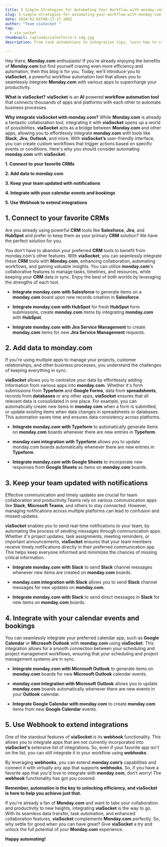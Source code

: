 ```yaml
---
title: 5 Simple Strategies for Automating Your Workflow with monday.com
slug: 5-simple-strategies-for-automating-your-workflow-with-monday-com
date: 2024-02-01T08:17:17.106Z
author: "Team viaSocket "
tag:
  - via-socket
thumbnail: /uploads/salesforce-5-img.jpg
description: From task automations to integration tips, learn how to streamline your processes and maximize efficiency with monday.com's powerful automation features.

---
```

Hey there, **Monday.com** enthusiasts! If you're already enjoying the benefits of **Monday.com** but find yourself craving even more efficiency and automation, then this blog is for you. Today, we'll introduce you to **viaSocket**, a powerful workflow automation tool that allows you to seamlessly integrate **Monday.com** with various apps to supercharge your productivity.


**What is viaSocket?** **viaSocket** is an **AI** powered **workflow automation tool** that connects thousands of apps and platforms with each other to automate business processes. 


**Why integrate viaSocket with monday.com?** While **Monday.com** is already a fantastic collaboration tool, integrating it with **viaSocket** opens up a world of possibilities. **viaSocket** acts as a bridge between **Monday.com** and other apps, allowing you to effortlessly integrate **monday.com** with tools like **Slack**, **Jira**, **Outlook**, and more. With **viaSocket’s** user-friendly interface, you can create custom workflows that trigger actions based on specific events or conditions. Here's why you should consider automating **monday.com** with **viaSocket**.


**1. Connect to your favorite CRMs**

**2. Add data to monday.com**

**3. Keep your team updated with notifications**

**4. Integrate with your calendar events and bookings**

**5. Use Webhook to extend integrations**


## **1. Connect to your favorite CRMs**<a id="1-connect-to-your-favorite-crms"></a>

Are you already using powerful **CRM** tools like **Salesforce**, **Jira**, and **HubSpot** and prefer to keep them as your primary **CRM** solution? We have the perfect solution for you.


You don't have to abandon your preferred **CRM** tools to benefit from monday.com's other features. With **viaSocket**, you can seamlessly integrate these **CRM** tools with **Monday.com**, enhancing collaboration, automating workflows, and gaining valuable insights. You can utilize **monday.com**'s collaborative features to manage tasks, timelines, and resources, while keeping your **CRM** data in sync. Enjoy the best of both worlds by leveraging the strengths of each tool.


- **Integrate monday.com with Salesforce** to generate items on a **monday.com** board upon new records creation in **Salesforce**.


- **Integrate monday.com with HubSpot** for fresh **HubSpot** form submissions, create **monday.com** items by integrating **monday.com** with **HubSpot**. 


- **Integrate monday.com with Jira Service Management** to create **monday.com** items for new **Jira Service Management** requests. 


## **2. Add data to monday.com**<a id="2-add-data-to-mondaycom"></a>

If you're using multiple apps to manage your projects, customer relationships, and other business processes, you understand the challenges of keeping everything in sync.


**viaSocket** allows you to centralize your data by effortlessly adding information from various apps into **monday.com**. Whether it's form submissions from **Typeform** and **Google Forms**, data from **spreadsheets**, records from **databases** or any other apps, **viaSocket** ensures that all relevant data is consolidated in one place. For example, you can automatically create new items in **monday**.**com** when a form is submitted, or update existing items when data changes in spreadsheets or databases. This automation saves time and ensures data consistency across platforms.


- **Integrate monday.com with Typeform** to automatically generate items on **monday.com** boards whenever there are new entries in **Typeform**.


- **monday.com integration with Typeform** allows you to update monday.com boards automatically whenever there are new entries in **Typeform**.


- **Integrate monday.com with Google Sheets** to incorporate new responses from **Google Sheets** as items on **monday.com** boards. 


## **3. Keep your team updated with notifications**<a id="3-keep-your-team-updated-with-notifications"></a>

Effective communication and timely updates are crucial for team collaboration and productivity.Teams rely on various communication apps like **Slack**, **Microsoft Teams**, and others to stay connected. However, managing notifications across multiple platforms can lead to confusion and missed updates.


**viaSocket** enables you to send real-time notifications to your team, by automating the process of sending messages through communication apps. Whether it's project updates, task assignments, meeting reminders, or important announcements, **viaSocket** ensures that your team members receive timely notifications directly in their preferred communication app. This helps keep everyone informed and minimizes the chances of missing critical information.


- **Integrate monday.com with Slack** to send **Slack** channel messages whenever new items are created on **monday.com** boards. 


- **monday.com integration with Slack** allows you to send **Slack** channel messages for new updates on **monday.com**. 


- **Integrate monday.com with Slack** to send direct messages in **Slack** for new items on **monday.com** boards. 


## **4. Integrate with your calendar events and bookings**<a id="4-integrate-with-your-calendar-events-and-bookings"></a>

You can seamlessly integrate your preferred calendar app, such as **Google Calendar** or **Microsoft Outlook** with **monday**.**com** using **viaSocket**. This integration allows for a smooth connection between your scheduling and project management workflows, ensuring that your scheduling and project management systems are in sync.


- **Integrate monday.com with Microsoft Outlook** to generate items on **monday.com** boards for new **Microsoft Outlook** calendar events.


- **monday.com integration with Microsoft Outlook** allows you to update **monday.com** boards automatically whenever there are new events in your **Outlook** calendar.


- **Integrate Google Calendar with monday.com** to create **monday**.**com** items from new **Google Calendar** events.


## **5. Use Webhook to extend integrations**<a id="5-use-webhook-to-extend-integrations"></a>

One of the standout features of **viaSocket** is its **webhook** functionality. This allows you to integrate apps that are not currently incorporated into **viaSocket's** extensive list of integrations. So, even if your favorite app isn't on the list, you can still integrate it in your workflow using **webhooks**.


By leveraging **webhooks**, you can extend **monday**.**com’s** capabilities and connect it with virtually any app that supports **webhooks**. So, if you have a favorite app that you'd love to integrate with **monday**.**com**, don't worry! The **webhook** functionality has got you covered.


**Remember, automation is the key to unlocking efficiency, and viaSocket is here to help you achieve just that.**


If you're already a fan of **Monday.com** and want to take your collaboration and productivity to new heights, integrating **viaSocket** is the way to go. With its seamless data transfer, task automation, and enhanced collaboration features, **viaSocket** complements **Monday.com** perfectly. So, why settle for good when you can have great? Give **viaSocket** a try and unlock the full potential of your **Monday.com** experience.


**Happy automating!**
